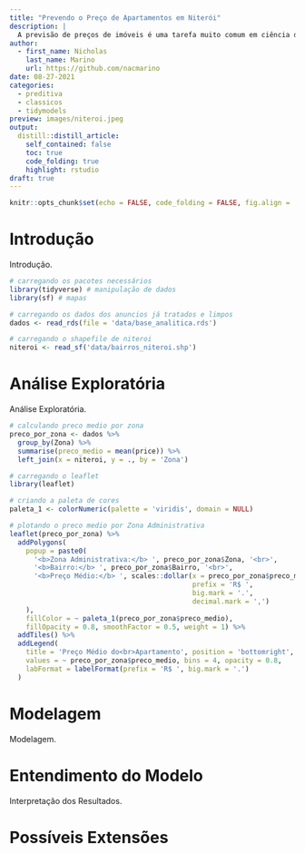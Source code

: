 ```yaml
---
title: "Prevendo o Preço de Apartamentos em Niterói"
description: |
  A previsão de preços de imóveis é uma tarefa muito comum em ciência de dados, de forma que existe até um conjunto de dados _Hello World_ para esta prática - o Ames Housing, com informações sobre o preço e outros metadados de imóveis na cidade de Ames em Iowa. Neste post, eu sigo esta ideia e utilizo um conjunto de dados reais sobre os apartamentos disponíveis para a venda no município de Niterói/RJ, e busco entender e prever a variação no preço destes imóveis de acordo com as informações contidas nos anúncios com a ajuda de um modelo de Machine Learning.
author:
  - first_name: Nicholas 
    last_name: Marino
    url: https://github.com/nacmarino
date: 08-27-2021
categories:
  - preditiva
  - classicos
  - tidymodels
preview: images/niteroi.jpeg
output:
  distill::distill_article:
    self_contained: false
    toc: true
    code_folding: true
    highlight: rstudio
draft: true
---
```


```r
knitr::opts_chunk$set(echo = FALSE, code_folding = FALSE, fig.align = 'center')
```

# Introdução

Introdução.

```r
# carregando os pacotes necessários
library(tidyverse) # manipulação de dados
library(sf) # mapas

# carregando os dados dos anuncios já tratados e limpos
dados <- read_rds(file = 'data/base_analitica.rds')

# carregando o shapefile de niteroi
niteroi <- read_sf('data/bairros_niteroi.shp')
```

# Análise Exploratória

Análise Exploratória.

```r
# calculando preco medio por zona
preco_por_zona <- dados %>% 
  group_by(Zona) %>% 
  summarise(preco_medio = mean(price)) %>% 
  left_join(x = niteroi, y = ., by = 'Zona') 

# carregando o leaflet
library(leaflet)

# criando a paleta de cores
paleta_1 <- colorNumeric(palette = 'viridis', domain = NULL)

# plotando o preco medio por Zona Administrativa
leaflet(preco_por_zona) %>% 
  addPolygons(
    popup = paste0(
      '<b>Zona Administrativa:</b> ', preco_por_zona$Zona, '<br>',
      '<b>Bairro:</b> ', preco_por_zona$Bairro, '<br>',
      '<b>Preço Médio:</b> ', scales::dollar(x = preco_por_zona$preco_medio, 
                                             prefix = 'R$ ', 
                                             big.mark = '.', 
                                             decimal.mark = ',')
    ), 
    fillColor = ~ paleta_1(preco_por_zona$preco_medio),
    fillOpacity = 0.8, smoothFactor = 0.5, weight = 1) %>% 
  addTiles() %>% 
  addLegend(
    title = 'Preço Médio do<br>Apartamento', position = 'bottomright', pal = paleta_1, 
    values = ~ preco_por_zona$preco_medio, bins = 4, opacity = 0.8, 
    labFormat = labelFormat(prefix = 'R$ ', big.mark = '.')
  )
```

# Modelagem

Modelagem.

# Entendimento do Modelo

Interpretação dos Resultados.

# Possíveis Extensões
